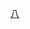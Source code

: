 {{高速公路
|模板名稱= 首都高速八重洲線
|模板闊度=
|名稱=[[File:Shuto_Urban_Expwy_Sign_Y.svg|24px]][[首都高速道路]][[首都高速八重洲線|八重洲線]]
|公路類別=
|代表色=#007d18
|背景顏色=
|字體大小=
|交流道列表=[[神田橋JCT]]（連接[[首都高速首都都心環狀線|都心環狀線]]） - [[常磐橋停車場]] - [[八重洲停車場]] - (44)[[丸之內出口 (東京都)|丸之內出口]] - [[西銀座JCT|西銀座JCT/西銀座乘繼所]]（連接[[東京高速道路]]）
}}<noinclude>
[[Category:首都高速道路模板|八]]
</noinclude>